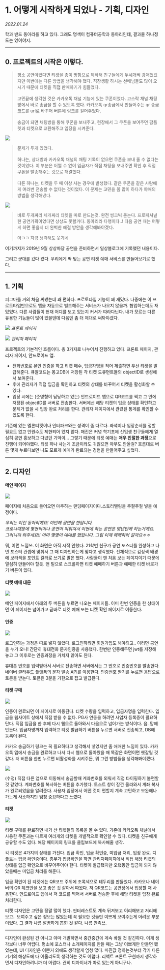 
# 1. 어떻게 시작하게 되었나 - 기획, 디자인

_2022.01.24_

학과 밴드 동아리를 하고 있다. 그래도 명색이 컴퓨터공학과 동아리인데, 결과물 하나정도는 있어야지.

---

## 0\. 프로젝트의 시작은 이렇다.

> 평소 공연이었다면 티켓을 종이 명함으로 제작해 친구들에게 두세개씩 강매했겠지만 이번에는 다른 방법을 생각해야 했다. 직장생활 하시는 선배님들도 많이 오시기 때문에 티켓을 직접 판매하기가 힘들었다.  
> ​  
> 고민끝에 생각한 것은 카카오톡 채널 기능에 있는 쿠폰이었다. 고스락 채널 채팅방에서 바로 송금을 할 수 있도록 했다. 카카오톡 qr송금에서 만들어주는 qr 송금코드를 url로 바꾸어 버튼에 링크를 걸어주었다.  
> ​  
> 송금이 되면 채팅방을 통해 쿠폰을 보내주고, 현장에서 그 쿠폰을 보여주면 팜플렛과 티켓으로 교환해주고 입장을 시켜준다.

![](https://img1.daumcdn.net/thumb/R1280x0/?scode=mtistory2&fname=https%3A%2F%2Fblog.kakaocdn.net%2Fdn%2FbnBnUQ%2FbtrruofvkqD%2FelaV8lqPUr9qRgN3MBBTf1%2Fimg.png)

> 문제가 두개 있었다.  
> ​  
> 하나는, 상대방과 카카오톡 채널의 채팅 기록이 없으면 쿠폰을 보내 줄 수 없다는 것이었다. 이 부분은 어쩔 수 없이 입금자가 직접 채팅을 보내주면 확인 후 직접 쿠폰을 발송해주는 것으로 해결했다.  
> ​  
> 다른 하나는, 티켓을 두 매 이상 사는 경우에 발생했다. 같은 쿠폰을 같은 사람에게 여러번 전송할 수 없다는 것이었다. 이 문제는 고민을 쫌 많이 하다가 야매의 방법을 생각해냈다.

![](https://img1.daumcdn.net/thumb/R1280x0/?scode=mtistory2&fname=https%3A%2F%2Fblog.kakaocdn.net%2Fdn%2FUIGjd%2FbtrrpnIWdwz%2FVdXae2EAKQ8AbTjoKGbBp0%2Fimg.png)

> 바로 두개짜리 세개짜리 티켓을 따로 만드는것. 완전 씽크빅 돋는다. 프로페셔널한 공연기획이었다면 상상도 못할거다. 동아리라 다행이다..! 다음 공연 때는 어떻게 하면 좋을지 더 완벽한 해결 방안을 생각해봐야겠다.
>
> 아ㅋㅋ 지금 생각해도 웃기네

여기까지가 2019년 9월 상상마당 공연을 준비하면서 일상블로그에 기록했던 내용이다.

그리고 군대를 갔다 왔다. 우리에게 딱 맞는 공연 티켓 예매 서비스를 만들어보기로 했다.

---

## 1\. 기획

피그마를 거의 처음 써봤는데 꽤 편하다. 프로토타입 기능이 꽤 재밌다. 나중에는 이 프로토타입만으로도 앱을 자동으로 빌드해주는 서비스가 나오지 않을까. 협업하는데도 재밌었다. 다른 사람들이 현재 어디를 보고 있는지 커서가 따라다닌다. 내가 모르는 다른 유용한 기능들이 많이 있을텐데 다음엔 좀 더 제대로 써봐야겠다.

![](https://img1.daumcdn.net/thumb/R1280x0/?scode=mtistory2&fname=https%3A%2F%2Fblog.kakaocdn.net%2Fdn%2FbenNbw%2FbtrrodmI9pP%2Fj5K3gqEIO9qT3n7oquqDf1%2Fimg.png)
_프론트 페이지_

![](https://img1.daumcdn.net/thumb/R1280x0/?scode=mtistory2&fname=https%3A%2F%2Fblog.kakaocdn.net%2Fdn%2F2SdsK%2Fbtrr1na28We%2FcWEcnf1CkVnvsidC44inLk%2Fimg.png)
_관리자 페이지_

프로젝트의 기본적인 흐름이다. 총 3가지로 나누어서 진행하고 있다. 프론트 페이지, 관리자 페이지, 안드로이드 앱.

- 전화번호로 본인 인증을 하고 티켓 매수, 입금자명을 적어 제출하면 우선 티켓을 발급해준다. 큐알코드는 몽고DB에 저장된 각 티켓 도큐먼트들의 objectID로 생성해서 보여준다.
- 후에 관리자가 직접 입금을 확인하고 티켓의 상태를 바꾸어서 티켓을 활성화할 수 있다.
- 입장 시에는 (준영형이 담당하고 있는) 안드로이드 앱으로 QR코드를 찍고 그 안에 저장된 objectID를 서버로 전송한다. 서버에선 해당 티켓의 입금 상태를 확인하고 문제가 없을 시 입장 완료 처리를 한다. 관리자 페이지에서 관련된 통계를 확인할 수 있도록 한다.

기존에 있는 멜론티켓이나 인터파크와는 성격이 좀 다르다. 좌석이나 입장순서를 정할 필요도 없고 인원수도 제한되어 있지 않다. 매진은 커녕 학기초에 신입생 친구들에게 열심히 공연 홍보하고 다녔던 기억이... 그렇기 때문에 티켓 예매는 **매우 친절한 과정**으로 진행이 되어야했다. 티켓 하나 사는게 조금이라도 귀찮으면 아무도 안올걸? 흐름대로 버튼 몇개 누르다보면 나도 모르게 예매가 완료되는 경험을 만들어주고 싶었다.

---

## 2\. 디자인

#### 메인 페이지

![](https://blog.kakaocdn.net/dn/ekEehF/btrrpUfsSD6/IdkgNHvZDaw2OnJqh1CCtk/img.gif)

페이지에 처음으로 들어오면 마주하는 랜딩페이지이다.스토리텔링을 주절주절 넣을 예정이다.

_우리는 이런 동아리에요! 이번에 공연을 한답니다._<br/>
_코로나때문에 몇번씩이나 공연이 미뤄져서 이번에 하는 공연은 몇년만에 하는거에요._<br/>
_그러니까 와주세요!! 이미 몇명이 예매를 했답니다. 그럼 이제 예매하러 갈까요ㅎㅎ_

뭐, 이런 느낌쓰. 이 화면은 아직 시작 안했다. 21학번 친구가 공연 포스터를 완성하고 나면 포스터 컨셉에 맞춰서 그 때 디자인하는게 맞다고 생각했다. 전체적으로 검정색 배경에 보라색을 포인트 컬러로 쓰기로 말은 했다. 사람들이 맨 처음 보는 페이지이기 때문에 열심히 만들어야 할듯. 맨 밑으로 스크롤하면 티켓 예매하기 버튼과 예매한 티켓 바로가기 버튼이 있다.

#### 티켓 예매 대문

![](https://img1.daumcdn.net/thumb/R1280x0/?scode=mtistory2&fname=https%3A%2F%2Fblog.kakaocdn.net%2Fdn%2Fbb6acG%2FbtrrqZtQcMA%2FmouajQqtB5i37K4gQdKXCk%2Fimg.png)

메인 페이지에서 아래의 두 버튼을 누르면 나오는 페이지들. 이미 한번 인증을 한 상태이면 이 페이지는 넘어가고 곧바로 티켓 예매 또는 티켓 확인 페이지로 이동한다.

#### 인증

![](https://img1.daumcdn.net/thumb/R1280x0/?scode=mtistory2&fname=https%3A%2F%2Fblog.kakaocdn.net%2Fdn%2FbVDSna%2Fbtrr1MByHwk%2FEe3DbuajasS5TEkbmyuLNk%2Fimg.png)

로그인하는 과정은 따로 넣지 않았다. 로그인하려면 회원가입도 해야되고.. 이러면 공연을 누가 오나! 간단히 휴대전화 문자인증을 사용했다. 한번만 인증해두면 jwt를 저장해놓고 그 이후로는 인증과정을 거치지 않아도 된다.

휴대폰 번호를 입력받아서 서버로 전송하면 서버에서는 그 번호로 인증번호를 발송한다. 네이버 클라우드 플랫폼의 문자 발송 API를 이용한다. 인증번호 받기를 누르면 응답으로 토큰을 받는다. 토큰은 3분을 기한으로 잡고 발급된다.

#### 티켓 구매

![](https://img1.daumcdn.net/thumb/R1280x0/?scode=mtistory2&fname=https%3A%2F%2Fblog.kakaocdn.net%2Fdn%2FbDpy0l%2Fbtrr1Mhgzb9%2FYJtg5Fh0VFEITMJorcunXk%2Fimg.png)

인증이 완료되면 이 페이지로 이동된다. 티켓 수량을 입력하고, 입금자명을 입력한다. 입금을 웹사이트 상에서 직접 받을 수 없다. PG사 연동을 하려면 사업자 등록증이 필요하단다. 직접 입금을 한 후에 다시 웹으로 돌아와서 다음으로 넘어가는 방식이다. 음. 맘에 안든다. 입금자명까지 입력하고 티켓 발급하기 버튼을 누르면 서버로 전송되고, DB에 등록이 된다.

카카오 송금하기 링크는 꼭 필요하다고 생각해서 넣었지만 좀 애매한 느낌이 있다. 카카오톡 앱에서 송금을 완료하고 나서 다시 웹으로 돌아왔을 때 똑같은 화면이면 헷갈릴 것 같다. 저 버튼을 한번 누르면 비활성화를 시켜주든, 뭐 그런 방법들을 생각해봐야겠다.

<Img src="https://blog.kakaocdn.net/dn/bbhMMu/btrr2XPXNCM/A6kKRcnflPKTVzQxe5mddK/img.gif" />

(수정) 직접 다른 앱으로 이동해서 송금할때 계좌번호를 외워서 직접 타이핑하기 불편할 것 같았다. 계좌번호를 복사하는 버튼을 추가했다. 토스트 창이 잠깐 올라와서 계좌 복사가 완료되었음을 알려준다. 사용자 입장에서 어떤 것이 편할지 계속 고민하고 보완해나가는게 사소하지만 엄청 중요하다고 느꼈다.

#### 티켓

![](https://img1.daumcdn.net/thumb/R1280x0/?scode=mtistory2&fname=https%3A%2F%2Fblog.kakaocdn.net%2Fdn%2FbBBT39%2FbtrrB5OAVu1%2F29AtEJpCVftZ5eKSRTSz7K%2Fimg.png)

티켓 구매를 완료하면 내가 산 티켓들의 목록을 볼 수 있다. 기존에 카카오톡 채널에서 사용한 쿠폰과는 다르게 여러개의 티켓을 개별적으로 확인할 수 있다. 티켓을 친구에게 공유할 수도 있다. 해당 페이지의 링크를 클립보드에 복사해줄 생각.

각 티켓은 4가지의 상태를 가진다. 입금 확인, 입금 확인중, 미입금 처리, 입장 완료. 디폴트는 입금 확인중이다. 총무가 입금확인을 하면 관리자페이지에서 직접 해당 티켓의 상태를 입금 확인으로 바꾸어주어야 한다. 티켓이 발급됐지만 오랬동안 입금이 되지 않았을때는 미입금 처리를 해준다.

입금 확인이 된 티켓에는 QR코드 주위에 초록색으로 테두리를 만들었다. 카카오나 네이버의 QR 체크인을 보고 좋은 것 같아서 따왔다. 저 QR코드는 공연장에서 입장할 때 사용한다. 안드로이드 앱에서 저 코드를 찍어서 서버로 전송한 후에 해당 티켓을 입장 완료 처리한다.

티켓 디자인은 고민을 정말 많이 했다. 핀터레스트도 계속 뒤져보고 이리해보고 저리해보고.. 보여주고 싶은 정보는 많았는데 꼭 필요한 것들만 이쁘게 보여주는게 어려운 부분이었다. 그 결과 나름 깔끔하게 뽑힌 것 같다. 나름 만족쓰.

---

디자인이 완성된 건 아니고 아마 개발하면서 중간중간에 계속 바뀔 것 같긴하다. 이게 생각보다 너무 어렵다. 평소에 포스터나 소개페이지를 만들 때는 그냥 이쁘게만 만들면 됐었는데, UI 디자인은 이쁜거 외에도 생각할게 엄청 많다. 마진값 정하는것부터 각기 다른 기기의 해상도에 다 어울리도록 생각하는 것도 어렵다. 리액트 프론트 구현까지 생각하면서 디자인하려니까 더 어렵다. 괜히 디자이너가 따로 있는게 아니구나.
